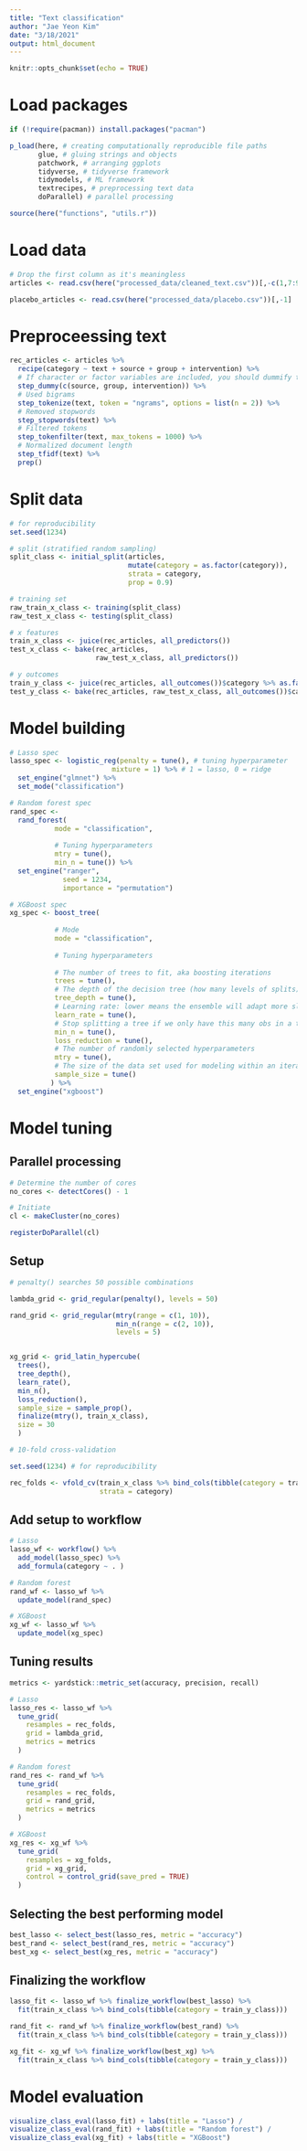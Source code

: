 ```yaml
---
title: "Text classification"
author: "Jae Yeon Kim"
date: "3/18/2021"
output: html_document
---
```


```r
knitr::opts_chunk$set(echo = TRUE)
```

# Load packages 

```r
if (!require(pacman)) install.packages("pacman")

p_load(here, # creating computationally reproducible file paths 
       glue, # gluing strings and objects 
       patchwork, # arranging ggplots 
       tidyverse, # tidyverse framework 
       tidymodels, # ML framework 
       textrecipes, # preprocessing text data 
       doParallel) # parallel processing

source(here("functions", "utils.r"))
```

# Load data 

```r
# Drop the first column as it's meaningless 
articles <- read.csv(here("processed_data/cleaned_text.csv"))[,-c(1,7:9)] 

placebo_articles <- read.csv(here("processed_data/placebo.csv"))[,-1]
```

# Preproceessing text 

```r
rec_articles <- articles %>% 
  recipe(category ~ text + source + group + intervention) %>%
  # If character or factor variables are included, you should dummify them 
  step_dummy(c(source, group, intervention)) %>%
  # Used bigrams 
  step_tokenize(text, token = "ngrams", options = list(n = 2)) %>%
  # Removed stopwords 
  step_stopwords(text) %>%
  # Filtered tokens 
  step_tokenfilter(text, max_tokens = 1000) %>%
  # Normalized document length 
  step_tfidf(text) %>%
  prep()
```


# Split data 

```r
# for reproducibility 
set.seed(1234)

# split (stratified random sampling)
split_class <- initial_split(articles, 
                             mutate(category = as.factor(category)),
                             strata = category,
                             prop = 0.9)

# training set 
raw_train_x_class <- training(split_class)
raw_test_x_class <- testing(split_class)

# x features 
train_x_class <- juice(rec_articles, all_predictors())
test_x_class <- bake(rec_articles, 
                     raw_test_x_class, all_predictors())

# y outcomes 
train_y_class <- juice(rec_articles, all_outcomes())$category %>% as.factor()
test_y_class <- bake(rec_articles, raw_test_x_class, all_outcomes())$category %>% as.factor()
```

# Model building 

```r
# Lasso spec 
lasso_spec <- logistic_reg(penalty = tune(), # tuning hyperparameter 
                         mixture = 1) %>% # 1 = lasso, 0 = ridge 
  set_engine("glmnet") %>%
  set_mode("classification") 

# Random forest spec
rand_spec <- 
  rand_forest(
           mode = "classification",
           
           # Tuning hyperparameters
           mtry = tune(), 
           min_n = tune()) %>%
  set_engine("ranger",
             seed = 1234, 
             importance = "permutation")

# XGBoost spec 
xg_spec <- boost_tree(
  
           # Mode 
           mode = "classification",
           
           # Tuning hyperparameters
           
           # The number of trees to fit, aka boosting iterations
           trees = tune(),
           # The depth of the decision tree (how many levels of splits).
           tree_depth = tune(), 
           # Learning rate: lower means the ensemble will adapt more slowly.
           learn_rate = tune(),
           # Stop splitting a tree if we only have this many obs in a tree node.
           min_n = tune(),
           loss_reduction = tune(),
           # The number of randomly selected hyperparameters 
           mtry = tune(), 
           # The size of the data set used for modeling within an iteration
           sample_size = tune()
          ) %>% 
  set_engine("xgboost")
```

# Model tuning 

## Parallel processing 

```r
# Determine the number of cores
no_cores <- detectCores() - 1

# Initiate
cl <- makeCluster(no_cores)

registerDoParallel(cl)
```

## Setup 

```r
# penalty() searches 50 possible combinations 

lambda_grid <- grid_regular(penalty(), levels = 50)

rand_grid <- grid_regular(mtry(range = c(1, 10)),
                          min_n(range = c(2, 10)),
                          levels = 5)


xg_grid <- grid_latin_hypercube(
  trees(),
  tree_depth(),
  learn_rate(),
  min_n(),
  loss_reduction(), 
  sample_size = sample_prop(),
  finalize(mtry(), train_x_class),
  size = 30
  )

# 10-fold cross-validation

set.seed(1234) # for reproducibility 

rec_folds <- vfold_cv(train_x_class %>% bind_cols(tibble(category = train_y_class)),
                      strata = category)
```

## Add setup to workflow 

```r
# Lasso 
lasso_wf <- workflow() %>%
  add_model(lasso_spec) %>%
  add_formula(category ~ . )

# Random forest
rand_wf <- lasso_wf %>%
  update_model(rand_spec)

# XGBoost 
xg_wf <- lasso_wf %>%
  update_model(xg_spec)
```

## Tuning results 

```r
metrics <- yardstick::metric_set(accuracy, precision, recall)

# Lasso
lasso_res <- lasso_wf %>%
  tune_grid(
    resamples = rec_folds, 
    grid = lambda_grid, 
    metrics = metrics 
  )

# Random forest
rand_res <- rand_wf %>%
  tune_grid(
    resamples = rec_folds, 
    grid = rand_grid,
    metrics = metrics
  )

# XGBoost 
xg_res <- xg_wf %>%
  tune_grid(
    resamples = xg_folds, 
    grid = xg_grid,
    control = control_grid(save_pred = TRUE)
  )
```

## Selecting the best performing model 

```r
best_lasso <- select_best(lasso_res, metric = "accuracy")
best_rand <- select_best(rand_res, metric = "accuracy")
best_xg <- select_best(xg_res, metric = "accuracy")
```

## Finalizing the workflow

```r

lasso_fit <- lasso_wf %>% finalize_workflow(best_lasso) %>%
  fit(train_x_class %>% bind_cols(tibble(category = train_y_class)))

rand_fit <- rand_wf %>% finalize_workflow(best_rand) %>%
  fit(train_x_class %>% bind_cols(tibble(category = train_y_class)))

xg_fit <- xg_wf %>% finalize_workflow(best_xg) %>%
  fit(train_x_class %>% bind_cols(tibble(category = train_y_class)))

```

# Model evaluation 

```r
visualize_class_eval(lasso_fit) + labs(title = "Lasso") / 
visualize_class_eval(rand_fit) + labs(title = "Random forest") /
visualize_class_eval(xg_fit) + labs(title = "XGBoost")
```



